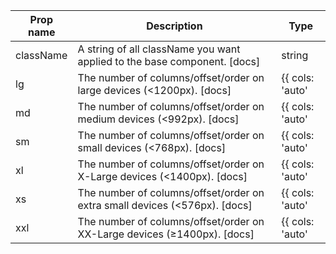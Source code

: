 | Prop name | Description | Type |
| --- | --- | --- |
| className | A string of all className you want applied to the base component. [docs] | string |
| lg | The number of columns/offset/order on large devices (<1200px). [docs] | {{ cols: 'auto' | number | string } | { gutter: number | string } | { gutterX: number | string } | { gutterY: number | string }} |
| md | The number of columns/offset/order on medium devices (<992px). [docs] | {{ cols: 'auto' | number | string } | { gutter: number | string } | { gutterX: number | string } | { gutterY: number | string }} |
| sm | The number of columns/offset/order on small devices (<768px). [docs] | {{ cols: 'auto' | number | string } | { gutter: number | string } | { gutterX: number | string } | { gutterY: number | string }} |
| xl | The number of columns/offset/order on X-Large devices (<1400px). [docs] | {{ cols: 'auto' | number | string } | { gutter: number | string } | { gutterX: number | string } | { gutterY: number | string }} |
| xs | The number of columns/offset/order on extra small devices (<576px). [docs] | {{ cols: 'auto' | number | string } | { gutter: number | string } | { gutterX: number | string } | { gutterY: number | string }} |
| xxl | The number of columns/offset/order on XX-Large devices (≥1400px). [docs] | {{ cols: 'auto' | number | string } | { gutter: number | string } | { gutterX: number | string } | { gutterY: number | string }} |

